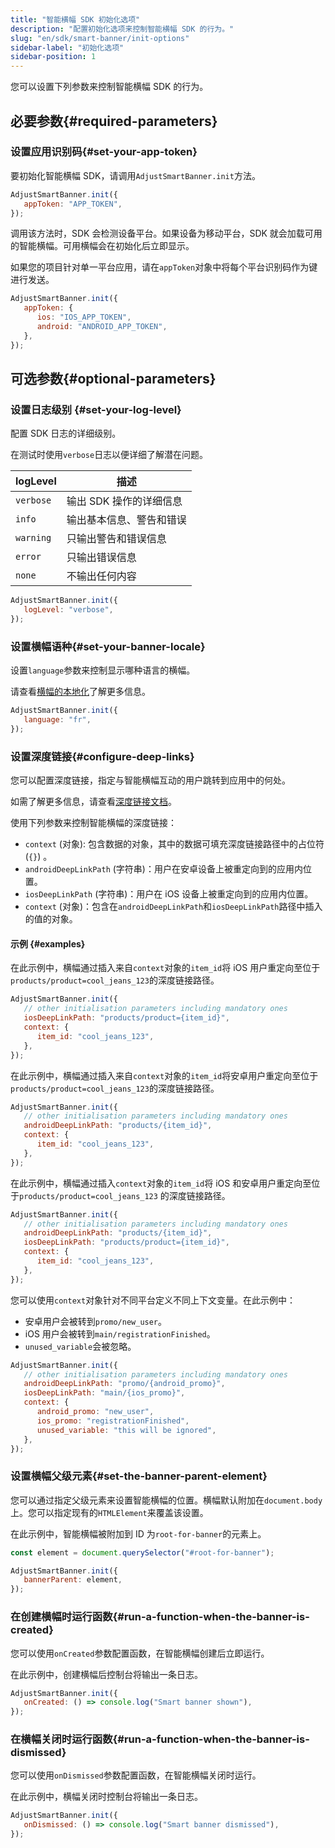 ```yaml
---
title: "智能横幅 SDK 初始化选项"
description: "配置初始化选项来控制智能横幅 SDK 的行为。"
slug: "en/sdk/smart-banner/init-options"
sidebar-label: "初始化选项"
sidebar-position: 1
---
```

您可以设置下列参数来控制智能横幅 SDK 的行为。

必要参数\{\#required\-parameters\}
----------------------------------

### 设置应用识别码\{\#set\-your\-app\-token\}

要初始化智能横幅 SDK，请调用`AdjustSmartBanner.init`方法。

```js
AdjustSmartBanner.init({
   appToken: "APP_TOKEN",
});
```

调用该方法时，SDK 会检测设备平台。如果设备为移动平台，SDK 就会加载可用的智能横幅。可用横幅会在初始化后立即显示。

如果您的项目针对单一平台应用，请在`appToken`对象中将每个平台识别码作为键进行发送。

```js
AdjustSmartBanner.init({
   appToken: {
      ios: "IOS_APP_TOKEN",
      android: "ANDROID_APP_TOKEN",
   },
});
```

可选参数\{\#optional\-parameters\}
----------------------------------

### 设置日志级别 \{\#set\-your\-log\-level\}

配置 SDK 日志的详细级别。
<callout type="tip"> 

在测试时使用`verbose`日志以便详细了解潜在问题。
</Callout> 

| logLevel  |       描述       |
|-----------|----------------|
| `verbose` | 输出 SDK 操作的详细信息 |
| `info`    | 输出基本信息、警告和错误   |
| `warning` | 只输出警告和错误信息     |
| `error`   | 只输出错误信息        |
| `none`    | 不输出任何内容        |

```js
AdjustSmartBanner.init({
   logLevel: "verbose",
});
```

### 设置横幅语种\{\#set\-your\-banner\-locale\}

设置`language`参数来控制显示哪种语言的横幅。
<callout type="tip"> 

请查看[横幅的本地化](/en/sdk/smart-banner#3-localize-your-banners)了解更多信息。
</Callout> 

```js
AdjustSmartBanner.init({
   language: "fr",
});
```

### 设置深度链接\{\#configure\-deep\-links\}

您可以配置深度链接，指定与智能横幅互动的用户跳转到应用中的何处。
<callout type="tip"> 

如需了解更多信息，请查看[深度链接文档](/en/sdk/smart-banner/deep-linking)。
</Callout> 

使用下列参数来控制智能横幅的深度链接：

* `context` \(对象\): 包含数据的对象，其中的数据可填充深度链接路径中的占位符 \(`{}`\) 。
* `androidDeepLinkPath` \(字符串\)：用户在安卓设备上被重定向到的应用内位置。
* `iosDeepLinkPath` \(字符串\)：用户在 iOS 设备上被重定向到的应用内位置。
* `context` \(对象\)：包含在`androidDeepLinkPath`和`iosDeepLinkPath`路径中插入的值的对象。

#### 示例 \{\#examples\}

在此示例中，横幅通过插入来自`context`对象的`item_id`将 iOS 用户重定向至位于`products/product=cool_jeans_123`的深度链接路径。

```js
AdjustSmartBanner.init({
   // other initialisation parameters including mandatory ones
   iosDeepLinkPath: "products/product={item_id}",
   context: {
      item_id: "cool_jeans_123",
   },
});
```

在此示例中，横幅通过插入来自`context`对象的`item_id`将安卓用户重定向至位于`products/product=cool_jeans_123`的深度链接路径。

```js
AdjustSmartBanner.init({
   // other initialisation parameters including mandatory ones
   androidDeepLinkPath: "products/{item_id}",
   context: {
      item_id: "cool_jeans_123",
   },
});
```

在此示例中，横幅通过插入`context`对象的`item_id`将 iOS 和安卓用户重定向至位于`products/product=cool_jeans_123` 的深度链接路径。

```js
AdjustSmartBanner.init({
   // other initialisation parameters including mandatory ones
   androidDeepLinkPath: "products/{item_id}",
   iosDeepLinkPath: "products/product={item_id}",
   context: {
      item_id: "cool_jeans_123",
   },
});
```

您可以使用`context`对象针对不同平台定义不同上下文变量。在此示例中：

* 安卓用户会被转到`promo/new_user`。
* iOS 用户会被转到`main/registrationFinished`。
* `unused_variable`会被忽略。

```js
AdjustSmartBanner.init({
   // other initialisation parameters including mandatory ones
   androidDeepLinkPath: "promo/{android_promo}",
   iosDeepLinkPath: "main/{ios_promo}",
   context: {
      android_promo: "new_user",
      ios_promo: "registrationFinished",
      unused_variable: "this will be ignored",
   },
});
```

### 设置横幅父级元素\{\#set\-the\-banner\-parent\-element\}

您可以通过指定父级元素来设置智能横幅的位置。横幅默认附加在`document.body`上。您可以指定现有的`HTMLElement`来覆盖该设置。

在此示例中，智能横幅被附加到 ID 为`root-for-banner`的元素上。

```js
const element = document.querySelector("#root-for-banner");

AdjustSmartBanner.init({
   bannerParent: element,
});
```

### 在创建横幅时运行函数\{\#run\-a\-function\-when\-the\-banner\-is\-created\}

您可以使用`onCreated`参数配置函数，在智能横幅创建后立即运行。

在此示例中，创建横幅后控制台将输出一条日志。

```js
AdjustSmartBanner.init({
   onCreated: () => console.log("Smart banner shown"),
});
```

### 在横幅关闭时运行函数\{\#run\-a\-function\-when\-the\-banner\-is\-dismissed\}

您可以使用`onDismissed`参数配置函数，在智能横幅关闭时运行。

在此示例中，横幅关闭时控制台将输出一条日志。

```js
AdjustSmartBanner.init({
   onDismissed: () => console.log("Smart banner dismissed"),
});
```

